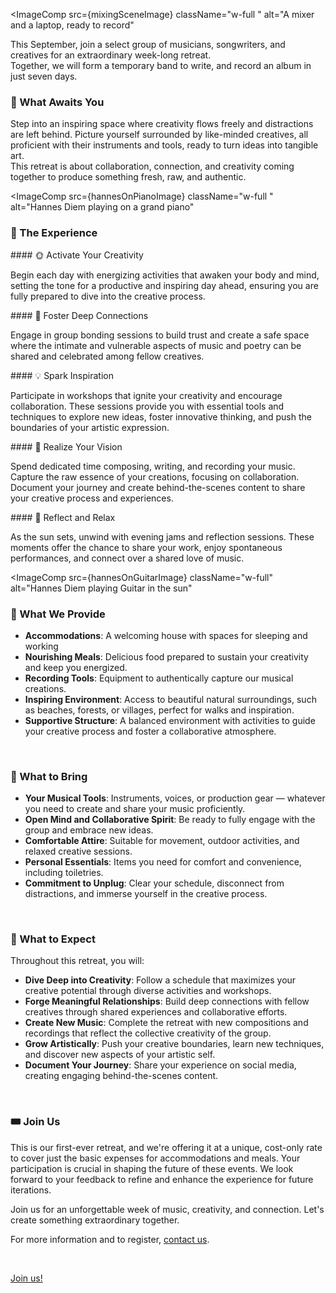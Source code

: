 


<ImageComp
  src={mixingSceneImage}
  className="w-full "
  alt="A mixer and a laptop, ready to record"
>

This September, join a select group of musicians, songwriters, and creatives for an extraordinary week-long retreat.  
Together, we will form a temporary band to write, and record an album in just seven days.


### 🌟 What Awaits You

Step into an inspiring space where creativity flows freely and distractions are left behind. Picture yourself surrounded by like-minded creatives, all proficient with their instruments and tools, ready to turn ideas into tangible art.  
This retreat is about collaboration, connection, and creativity coming together to produce something fresh, raw, and authentic.

</ImageComp>



<ImageComp
  src={hannesOnPianoImage}
  className="w-full "
  alt="Hannes Diem playing on a grand piano"
>

### 🎤 The Experience

<div className="grid md:grid-cols-2 gap-x-8">

<div>
#### 🌞 Activate Your Creativity

Begin each day with energizing activities that awaken your body and mind, setting the tone for a productive and inspiring day ahead, ensuring you are fully prepared to dive into the creative process.
</div>

<div>
#### 🤝 Foster Deep Connections 

Engage in group bonding sessions to build trust and create a safe space where the intimate and vulnerable aspects of music and poetry can be shared and celebrated among fellow creatives.
</div>

<div>
#### 💡 Spark Inspiration


Participate in workshops that ignite your creativity and encourage collaboration. These sessions provide you with essential tools and techniques to explore new ideas, foster innovative thinking, and push the boundaries of your artistic expression.
</div>

<div>
#### 🎼 Realize Your Vision

Spend dedicated time composing, writing, and recording your music. Capture the raw essence of your creations, focusing on collaboration. Document your journey and create behind-the-scenes content to share your creative process and experiences.
</div>

<div>
#### 🌙 Reflect and Relax

As the sun sets, unwind with evening jams and reflection sessions. These moments offer the chance to share your work, enjoy spontaneous performances, and connect over a shared love of music.
</div>

</div>



</ImageComp>

<ImageComp
  src={hannesOnGuitarImage}
  className="w-full"
  alt="Hannes Diem playing Guitar in the sun"
>


### 🏡 What We Provide

- **Accommodations**: A welcoming house with spaces for sleeping and working
- **Nourishing Meals**: Delicious food prepared to sustain your creativity and keep you energized.
- **Recording Tools**: Equipment to authentically capture our musical creations.
- **Inspiring Environment**: Access to beautiful natural surroundings, such as beaches, forests, or villages, perfect for walks and inspiration.
- **Supportive Structure**: A balanced environment with activities to guide your creative process and foster a collaborative atmosphere.



</ImageComp>


<TextBlock className="my-16">

&nbsp;

### 🎒 What to Bring

- **Your Musical Tools**: Instruments, voices, or production gear — whatever you need to create and share your music proficiently.
- **Open Mind and Collaborative Spirit**: Be ready to fully engage with the group and embrace new ideas.
- **Comfortable Attire**: Suitable for movement, outdoor activities, and relaxed creative sessions.
- **Personal Essentials**: Items you need for comfort and convenience, including toiletries.
- **Commitment to Unplug**: Clear your schedule, disconnect from distractions, and immerse yourself in the creative process.

&nbsp;

### 🌈 What to Expect

Throughout this retreat, you will:

- **Dive Deep into Creativity**: Follow a schedule that maximizes your creative potential through diverse activities and workshops.
- **Forge Meaningful Relationships**: Build deep connections with fellow creatives through shared experiences and collaborative efforts.
- **Create New Music**: Complete the retreat with new compositions and recordings that reflect the collective creativity of the group.
- **Grow Artistically**: Push your creative boundaries, learn new techniques, and discover new aspects of your artistic self.
- **Document Your Journey**: Share your experience on social media, creating engaging behind-the-scenes content.

&nbsp;

### 🎟️ Join Us

This is our first-ever retreat, and we're offering it at a unique, cost-only rate to cover just the basic expenses for accommodations and meals. Your participation is crucial in shaping the future of these events. We look forward to your feedback to refine and enhance the experience for future iterations.

Join us for an unforgettable week of music, creativity, and connection. Let's create something extraordinary together.


For more information and to register, [contact us](mailto:album-retreat@hannesdiem.de).

</TextBlock>

&nbsp;

<div className="flex content-center justify-center">
  <a href="mailto:album-retreat@hannesdiem.de" className={primaryButtonStyles}>Join us!</a>
</div>


